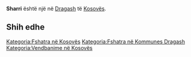 {{Fshat në 
 | Emri                = Sharri
 | EmriAlt                = 
 | NAME_SHORT_FORM=      
 | NAME_GENERIC=      
 | NAME_SORT_NAME_RO=      SHARRI
 | FULL_NAME_RO = Sharri
 | FULL_NAME_ND_RO=Sharri
 | SORT_NAME_RG=SHARRI
 | FULL_NAME_RG=Sharri
 | FULL_NAME_ND_RG=Sharri
 | SRP_NAME_SHORT_FORM=      
 | SRP_NAME_GENERIC=      
 | SRP_NAME_SORT_NAME_RO=      
 | SRP_FULL_NAME_RO = 
 | SRP_FULL_NAME_ND_RO=
 | SRP_SORT_NAME_RG=
 | SRP_FULL_NAME_RG=
 | SRP_FULL_NAME_ND_RG=
 | Emri (Rasa dhanore) = 
 | Figura              = 
 | Shteti              = Kosovo
 | Komuna              = Dragash
 | Kodi postar         = 
 | Sipërfaqja          = 

 | Popullsia           = 

 | Regj. i popullsisë  = 
 | Dend. e popullsisë  = 
 | Faqja zyrtare       = 
 <!--- Koordinatat ----> 
 | Gjerësia            = 42.0265
 | Gjatësia            = 20.653333
 | Lartësia            = 
}}
'''Sharri''' është një [[]] në [[Dragash]] të [[Kosovës]].

<!-- == Gjeografia == -->
<!-- == Historia == -->
<!-- == Demografia == -->
== Shih edhe ==
{{Komuna Dragash}}
{{Kosovo-Administrata-Cung}}

[[Kategoria:Fshatra në Kosovës]]
[[Kategoria:Fshatra në Kommunes Dragash]]
[[Kategoria:Vendbanime në Kosovës]]